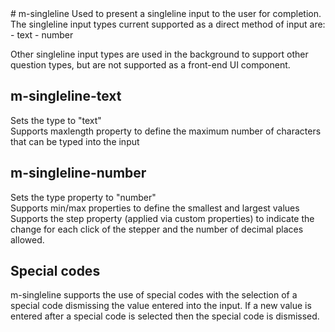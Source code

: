 
<Meta title="Molecules/m-singleline" />
# m-singleline
Used to present a singleline input to the user for completion.  The singleline input types current supported as a direct method of input are:
- text
- number

Other singleline input types are used in the background to support other question types, but are not supported as a front-end UI component.

## m-singleline-text
Sets the type to "text" \
Supports maxlength property to define the maximum number of characters that can be typed into the input

## m-singleline-number
Sets the type property to "number" \
Supports min/max properties to define the smallest and largest values \
Supports the step property (applied via custom properties) to indicate the change for each click of the stepper and the number of decimal places allowed. 

## Special codes
m-singleline supports the use of special codes with the selection of a special code dismissing the value entered into the input.  If a new value is entered after a special code is selected then the special code is dismissed.
